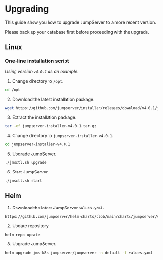 # Upgrading

This guide show you how to upgrade JumpServer to a more recent version.

Please back up your database first before proceeding with the upgrade.

## Linux

### One-line installation script

_Using version `v4.0.1` as an example._

1. Change directory to `/opt`.

```sh copy
cd /opt
```

2. Download the latest installation package.
```sh copy
wget https://github.com/jumpserver/installer/releases/download/v4.0.1/jumpserver-installer-v4.0.1.tar.gz
```

3. Extract the installation package.
```sh copy
tar -xf jumpserver-installer-v4.0.1.tar.gz
```

4. Change directory to `jumpserver-installer-v4.0.1`.
```sh copy
cd jumpserver-installer-v4.0.1
```

5. Upgrade JumpServer.
```sh copy
./jmsctl.sh upgrade
```

6. Start JumpServer.
```sh copy
./jmsctl.sh start
```


## Helm

1. Download the latest JumpServer `values.yaml`.
```sh copy
https://github.com/jumpserver/helm-charts/blob/main/charts/jumpserver/values.yaml
```

2. Update repository.
```sh copy
helm repo update
```

3. Upgrade JumpServer.
```sh copy
helm upgrade jms-k8s jumpserver/jumpserver -n default -f values.yaml
```